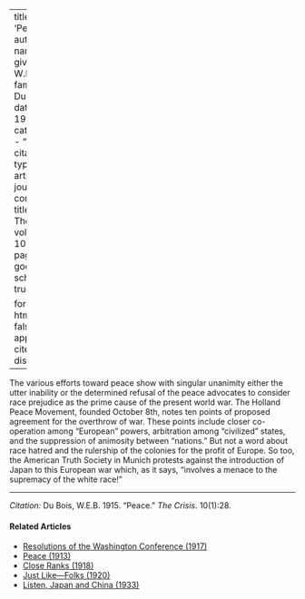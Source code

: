
---
title: 'Peace'
author:
  - name:
      given: W.E.B.
      family: Du Bois
date: May 1915
categories: 
  - ""
citation: 
  type: article-journal
  container-title: The Crisis
  volume: 10
  issue: 1
  page: 28
google-scholar: true

format:
  html:
    toc: false
    appendix-cite-as: display
---


The various efforts toward peace show with singular unanimity either the utter inability or the determined refusal of the peace advocates to consider race prejudice as the prime cause of the present world war. The Holland Peace Movement, founded October 8th, notes ten points of proposed agreement for the overthrow of war. These points include closer co-operation among "European" powers, arbitration among "civilized" states, and the suppression of animosity between "nations." But not a word about race hatred and the rulership of the colonies for the profit of Europe. So too, the American Truth Society in Munich protests against the introduction of Japan to this European war which, as it says, "involves a menace to the supremacy of the white race!"

______
*Citation:* Du Bois, W.E.B. 1915. "Peace." *The Crisis*. 10(1):28.

<!-- Similar articles start here -->
<div  class="clear-wrap"></div>

#### Related Articles

* [Resolutions of the Washington Conference (1917)](/Volumes/14/02/resolutions.html)
* [Peace (1913)](/Volumes/06/01/peace.html)
* [Close Ranks (1918)](/Volumes/16/03/close_ranks.html)
* [Just Like---Folks (1920)](/Volumes/19/05/just_like_folks.html)
* [Listen, Japan and China (1933)](/Volumes/40/01/listen_japan_and_china.html)

<!-- Similar articles end here -->